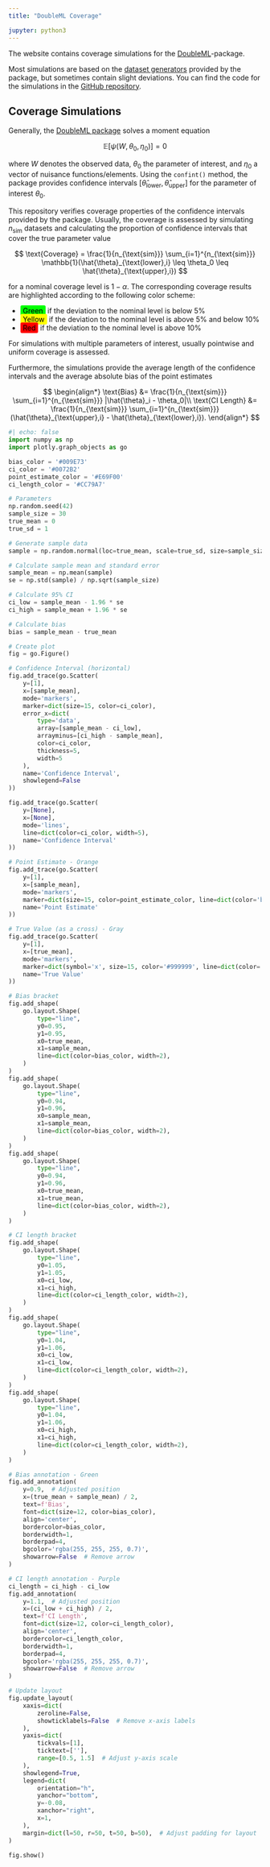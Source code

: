 ```yaml
---
title: "DoubleML Coverage"

jupyter: python3
---
```


The website contains coverage simulations for the [DoubleML](https://docs.doubleml.org/stable/index.html)-package.

Most simulations are based on the [dataset generators](https://docs.doubleml.org/stable/api/api.html#dataset-generators) provided by the package, but sometimes contain slight deviations.
You can find the code for the simulations in the [GitHub repository](https://github.com/DoubleML/doubleml-coverage/tree/main).

## Coverage Simulations

Generally, the [DoubleML package](https://docs.doubleml.org/stable/index.html) solves a moment equation

$$
\mathbb{E}[\psi(W,\theta_0,\eta_0)] = 0
$$

where $W$ denotes the observed data, $\theta_0$ the parameter of interest, and $\eta_0$ a vector of nuisance functions/elements. Using the `confint()` method, the package provides confidence intervals $[\hat{\theta}_{\text{lower}}, \hat{\theta}_{\text{upper}}]$ for the parameter of interest $\theta_0$.

This repository verifies coverage properties of the confidence intervals provided by the package. Usually, the coverage is assessed by simulating $n_{\text{sim}}$ datasets and calculating the proportion of confidence intervals that cover the true parameter value

$$
\text{Coverage} = \frac{1}{n_{\text{sim}}} \sum_{i=1}^{n_{\text{sim}}} \mathbb{1}(\hat{\theta}_{\text{lower},i} \leq \theta_0 \leq \hat{\theta}_{\text{upper},i})
$$

for a nominal coverage level is $1-\alpha$.
The corresponding coverage results are highlighted according to the following color scheme:

* <span style="background-color: #00FF00; color: black; padding: 2px 5px; border-radius: 3px;">Green</span> if the deviation to the nominal level is below $5\%$
* <span style="background-color: #FFFF00; color: black; padding: 2px 5px; border-radius: 3px;">Yellow</span> if the deviation to the nominal level is above $5\%$ and below $10\%$
* <span style="background-color: #FF0000; color: black; padding: 2px 5px; border-radius: 3px;">Red</span> if the deviation to the nominal level is above $10\%$

For simulations with multiple parameters of interest, usually pointwise and uniform coverage is assessed.

::: {.grid}

::: {.g-col-5}

Furthermore, the simulations provide the average length of the confidence intervals and the average absolute bias of the point estimates

$$
\begin{align*}
\text{Bias} &= \frac{1}{n_{\text{sim}}} \sum_{i=1}^{n_{\text{sim}}} |\hat{\theta}_i - \theta_0|\\
\text{CI Length} &= \frac{1}{n_{\text{sim}}} \sum_{i=1}^{n_{\text{sim}}} (\hat{\theta}_{\text{upper},i} - \hat{\theta}_{\text{lower},i}).
\end{align*}
$$

:::

::: {.g-col-7}

```python
#| echo: false
import numpy as np
import plotly.graph_objects as go

bias_color = '#009E73'
ci_color = '#0072B2'
point_estimate_color = '#E69F00'
ci_length_color = '#CC79A7'

# Parameters
np.random.seed(42)
sample_size = 30
true_mean = 0
true_sd = 1

# Generate sample data
sample = np.random.normal(loc=true_mean, scale=true_sd, size=sample_size)

# Calculate sample mean and standard error
sample_mean = np.mean(sample)
se = np.std(sample) / np.sqrt(sample_size)

# Calculate 95% CI
ci_low = sample_mean - 1.96 * se
ci_high = sample_mean + 1.96 * se

# Calculate bias
bias = sample_mean - true_mean

# Create plot
fig = go.Figure()

# Confidence Interval (horizontal)
fig.add_trace(go.Scatter(
    y=[1],
    x=[sample_mean],
    mode='markers',
    marker=dict(size=15, color=ci_color),
    error_x=dict(
        type='data',
        array=[sample_mean - ci_low],
        arrayminus=[ci_high - sample_mean],
        color=ci_color,
        thickness=5,
        width=5
    ),
    name='Confidence Interval',
    showlegend=False
))

fig.add_trace(go.Scatter(
    y=[None],
    x=[None],
    mode='lines',
    line=dict(color=ci_color, width=5),
    name='Confidence Interval'
))

# Point Estimate - Orange
fig.add_trace(go.Scatter(
    y=[1],
    x=[sample_mean],
    mode='markers',
    marker=dict(size=15, color=point_estimate_color, line=dict(color='black', width=2)),
    name='Point Estimate'
))

# True Value (as a cross) - Gray
fig.add_trace(go.Scatter(
    y=[1],
    x=[true_mean],
    mode='markers',
    marker=dict(symbol='x', size=15, color='#999999', line=dict(color='black', width=2)),
    name='True Value'
))

# Bias bracket
fig.add_shape(
    go.layout.Shape(
        type="line",
        y0=0.95,
        y1=0.95,
        x0=true_mean,
        x1=sample_mean,
        line=dict(color=bias_color, width=2),
    )
)
fig.add_shape(
    go.layout.Shape(
        type="line",
        y0=0.94,
        y1=0.96,
        x0=sample_mean,
        x1=sample_mean,
        line=dict(color=bias_color, width=2),
    )
)
fig.add_shape(
    go.layout.Shape(
        type="line",
        y0=0.94,
        y1=0.96,
        x0=true_mean,
        x1=true_mean,
        line=dict(color=bias_color, width=2),
    )
)

# CI length bracket
fig.add_shape(
    go.layout.Shape(
        type="line",
        y0=1.05,
        y1=1.05,
        x0=ci_low,
        x1=ci_high,
        line=dict(color=ci_length_color, width=2),
    )
)
fig.add_shape(
    go.layout.Shape(
        type="line",
        y0=1.04,
        y1=1.06,
        x0=ci_low,
        x1=ci_low,
        line=dict(color=ci_length_color, width=2),
    )
)
fig.add_shape(
    go.layout.Shape(
        type="line",
        y0=1.04,
        y1=1.06,
        x0=ci_high,
        x1=ci_high,
        line=dict(color=ci_length_color, width=2),
    )
)

# Bias annotation - Green
fig.add_annotation(
    y=0.9,  # Adjusted position
    x=(true_mean + sample_mean) / 2,
    text=f'Bias',
    font=dict(size=12, color=bias_color),
    align='center',
    bordercolor=bias_color,
    borderwidth=1,
    borderpad=4,
    bgcolor='rgba(255, 255, 255, 0.7)',
    showarrow=False  # Remove arrow
)

# CI length annotation - Purple
ci_length = ci_high - ci_low
fig.add_annotation(
    y=1.1,  # Adjusted position
    x=(ci_low + ci_high) / 2,
    text=f'CI Length',
    font=dict(size=12, color=ci_length_color),
    align='center',
    bordercolor=ci_length_color,
    borderwidth=1,
    borderpad=4,
    bgcolor='rgba(255, 255, 255, 0.7)',
    showarrow=False  # Remove arrow
)

# Update layout
fig.update_layout(
    xaxis=dict(
        zeroline=False,
        showticklabels=False  # Remove x-axis labels
    ),
    yaxis=dict(
        tickvals=[1],
        ticktext=[''],
        range=[0.5, 1.5]  # Adjust y-axis scale
    ),
    showlegend=True,
    legend=dict(
        orientation="h",
        yanchor="bottom",
        y=-0.08,
        xanchor="right",
        x=1,
    ),
    margin=dict(l=50, r=50, t=50, b=50),  # Adjust padding for layout
)

fig.show()
```

:::

:::
